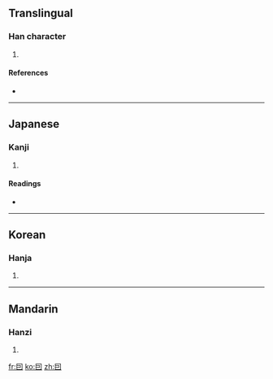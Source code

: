 {{also|因}}
==Translingual==

===Han character===
{{Han char|rn=31|rad=囗|as=02|sn=5|four=|canj=田尸 (WS)}}

# {{defn|Han|sort=囗02}}

====References====
* {{Han ref|kx=0216.180|dkj=04678|dj=0439.180|hdz=10711.010|uh=56D9|ud=22233}}

----

==Japanese==

===Kanji===
{{ja-kanji|grade=|rs=囗02}}

# {{defn|Japanese|sort=囗02}}

====Readings====
* {{ja-readings|on=[[いん]] (in)|kun=[[よる]] (yoru)}}

----

==Korean==

===Hanja===
{{ko-hanja|hangeul=인|rv=in|mr=in}}

# {{defn|Korean|sort=囗02}}

----

==Mandarin==

===Hanzi===
{{cmn-hanzi|pin=[[yīn]] ([[yin1]])|wg=yin<sup>1</sup>}}

# {{defn|Mandarin|sort=囗02}}

[[fr:囙]]
[[ko:囙]]
[[zh:囙]]